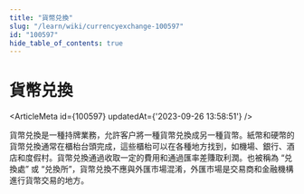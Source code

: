 ```yaml
---
title: "貨幣兑換"
slug: "/learn/wiki/currencyexchange-100597"
id: "100597"
hide_table_of_contents: true
---
```



# 貨幣兑換

<ArticleMeta id={100597} updatedAt={'2023-09-26 13:58:51'} />
<div className='border-solid border-b border-t-0 my-4 border-[var(--ifm-color-gray-300)]' />

貨幣兑換是一種持牌業務，允許客户將一種貨幣兑換成另一種貨幣。紙幣和硬幣的貨幣兑換通常在櫃枱台頭完成，這些櫃枱可以在各種地方找到，如機場、銀行、酒店和度假村。貨幣兑換通過收取一定的費用和通過匯率差賺取利潤。也被稱為 “兑換處” 或 “兑換所”，貨幣兑換不應與外匯市場混淆，外匯市場是交易商和金融機構進行貨幣交易的地方。
